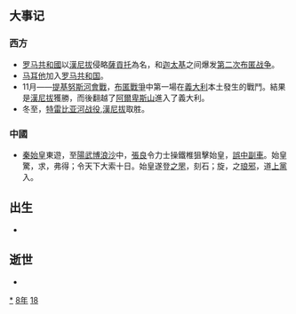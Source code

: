 {{yearTOC|-218|[[秦始皇|秦始皇]]二十九年}}

== 大事记 ==
=== 西方 ===
* [[罗马共和國|罗马共和國]]以[[漢尼拔|漢尼拔]]侵略[[薩貢托|薩貢托]]為名，和[[迦太基|迦太基]]之间爆发[[第二次布匿战争|第二次布匿战争]]。
* [[马耳他|马耳他]]加入[[罗马共和国|罗马共和国]]。
* 11月——[[提基努斯河會戰|提基努斯河會戰]]，[[布匿戰爭|布匿戰爭]]中第一場在[[義大利|義大利]]本土發生的戰鬥。結果是[[漢尼拔|漢尼拔]]獲勝，而後翻越了[[阿爾卑斯山|阿爾卑斯山]]進入了義大利。
* 冬至，[[特雷比亚河战役|特雷比亚河战役]],[[漢尼拔|漢尼拔]]取胜。

=== 中國 ===
* [[秦始皇|秦始皇]]東遊，至[[陽武|陽武]][[博浪沙|博浪沙]]中，[[張良|張良]]令力士操鐵椎狙擊始皇，[[誤中副車|誤中副車]]。始皇驚，求，弗得；令天下大索十日。始皇遂登[[之罘|之罘]]，刻石；旋，之[[琅邪|琅邪]]，道[[上黨|上黨]]入。

== 出生 ==
*

== 逝世 ==
{{Wikisource year mention}}
*

[[Category:前218年|*]]
[[Category:前210年代|8年]]
[[Category:前3世纪各年|18]]